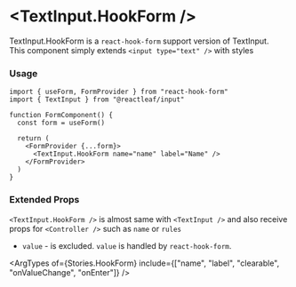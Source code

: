 
<Meta name="HookForm" of={Stories} />

# \<TextInput.HookForm />

TextInput.HookForm is a `react-hook-form` support version of TextInput. \
This component simply extends `<input type="text" />` with styles

<Canvas of={Stories.HookForm} />

### Usage

```tsx
import { useForm, FormProvider } from "react-hook-form"
import { TextInput } from "@reactleaf/input"

function FormComponent() {
  const form = useForm()

  return (
    <FormProvider {...form}>
      <TextInput.HookForm name="name" label="Name" />
    </FormProvider>
  )
}
```

### Extended Props

`<TextInput.HookForm />` is almost same with `<TextInput />`
and also receive props for `<Controller />` such as `name` or `rules`

- `value` - is excluded. `value` is handled by `react-hook-form`.

<ArgTypes of={Stories.HookForm} include={["name", "label", "clearable", "onValueChange", "onEnter"]} />
